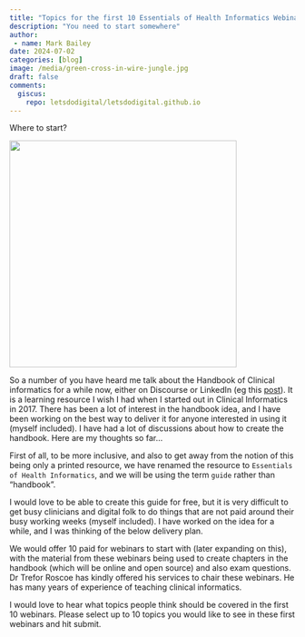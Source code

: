 ```yaml
---
title: "Topics for the first 10 Essentials of Health Informatics Webinars"
description: "You need to start somewhere"
author:
 - name: Mark Bailey
date: 2024-07-02
categories: [blog]
image: /media/green-cross-in-wire-jungle.jpg
draft: false
comments:
  giscus: 
    repo: letsdodigital/letsdodigital.github.io
---
```


Where to start?

![](/media/green-cross-in-wire-jungle.jpg){height=400px fig-align="center" fig-alt="A green cross on high up supports seen through wires on poles"}

So a number of you have heard me talk about the Handbook of Clinical informatics for a while now, either on Discourse or LinkedIn (eg this [post](https://www.linkedin.com/feed/update/urn:li:activity:7204555745709731841/)). It is a learning resource I wish I had when I started out in Clinical Informatics in 2017. There has been a lot of interest in the handbook idea, and I have been working on the best way to deliver it for anyone interested in using it (myself included). I have had a lot of discussions about how to create the handbook. Here are my thoughts so far…

First of all, to be more inclusive, and also to get away from the notion of this being only a printed resource, we have renamed the resource to `Essentials of Health Informatics`, and we will be using the term `guide` rather than “handbook”.

I would love to be able to create this guide for free, but it is very difficult to get busy clinicians and digital folk to do things that are not paid around their busy working weeks (myself included). I have worked on the idea for a while, and I was thinking of the below delivery plan.

We would offer 10 paid for webinars to start with (later expanding on this), with the material from these webinars being used to create chapters in the handbook (which will be online and open source) and also exam questions. Dr Trefor Roscoe has kindly offered his services to chair these webinars. He has many years of experience of teaching clinical informatics.

I would love to hear what topics people think should be covered in the first 10 webinars. Please select up to 10 topics you would like to see in these first webinars and hit submit.

<script src="https://www.cognitoforms.com/f/seamless.js" data-key="elpaTpPHb0yyqTG9uLoqOw" data-form="5"></script>